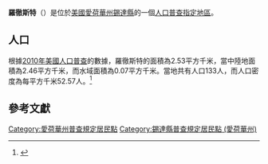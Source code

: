 {{noteTA
|G1=USState
|G2=地名
|G3=Unit
}}
{{Infobox settlement
|official_name            = 羅徹斯特
|native_name = Rochester
|settlement_type          = [[人口普查指定地區|人口普查指定地區]]
|image_skyline            = Rochester United Methodist Church (Iowa).jpg
|imagesize                = 250px
|image_map                = 
|mapsize                  = 
|pushpin_map              = USA Iowa 
|pushpin_label            = 羅徹斯特
|pushpin_label_position   = top
|pushpin_map_caption      = 羅徹斯特在愛荷華州的位置
|subdivision_type         = [[世界政區索引|國家]]
|subdivision_type1        = [[美国州份|州份]]
|subdivision_type2        = [[愛荷華州行政区划|縣]]
|subdivision_name         = [[美国|美国]]
|subdivision_name1        = [[愛荷華州|愛荷華州]]
|subdivision_name2        = [[錫達縣_(愛荷華州)|錫達縣]]
|elevation_ft             = 666
|elevation_m              = 203
|timezone                 = [[北美中部时区|北美中部时区]]
|area_total_km2           = 2.53
|area_land_km2            = 2.46
|area_water_km2           = 0.07
|area_total_sq_mi         = 
|area_land_sq_mi          = 
|area_water_sq_mi         = 
|population_as_of         = [[2010年美國人口普查|2010]]
|population_footnotes     = 
|population_total         = 133
|population_density_km2   = auto
|population_density_sq_mi = auto
|utc_offset               = -6
|coordinates              = {{coord|41|40|24|N|91|09|29|W|display=inline,title}}
| coor_pinpoint           = 
| coordinates_footnotes   = 
|timezone_DST             = CDT
|utc_offset_DST           = -5
|postal_code_type         = [[美國郵區編號|郵區編號]]
|postal_code              = 52772
|area_code                = {{link-en|电话区号563|Area code 563|563}}
|blank_name = [[地名信息系统|GNIS ID]]
|blank_info = 460704<ref name="GNIS">{{cite gnis|460704|Rochester}}</ref>
}}
'''羅徹斯特'''（{{lang-en|Rochester}}）是位於[[美國|美國]][[愛荷華州|愛荷華州]][[錫達縣_(愛荷華州)|錫達縣]]的一個[[人口普查指定地區|人口普查指定地區]]。

== 人口 ==
根據[[2010年美國人口普查|2010年美國人口普查]]的數據，羅徹斯特的面積為2.53平方千米，當中陸地面積為2.46平方千米，而水域面積為0.07平方千米。當地共有人口133人，而人口密度為每平方千米52.57人。<ref name="GR8">{{cite web|url=http://factfinder2.census.gov|publisher=[[美国人口调查局|美国人口调查局]]|accessdate=2011-05-14|title=American FactFinder|archive-date=2013-09-11|archive-url=https://web.archive.org/web/20130911234518/http://factfinder2.census.gov/|dead-url=no}}</ref>

== 參考文獻 ==
{{reflist}}

{{錫達縣 (愛荷華州)}}

{{DEFAULTSORT:Rochester, Iowa}}
[[Category:愛荷華州普查規定居民點|Category:愛荷華州普查規定居民點]]
[[Category:錫達縣普查規定居民點_(愛荷華州)|Category:錫達縣普查規定居民點 (愛荷華州)]]

{{Iowa-geo-stub}}
